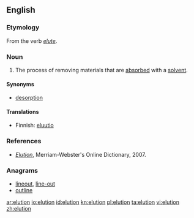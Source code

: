 ==English==

===Etymology===

From the verb ''[[elute]]''.

===Noun===
{{en-noun|-}}

# {{context|analytical chemistry|lang=en}} The process of removing materials that are [[absorbed]] with a [[solvent]].

====Synonyms====
* [[desorption]]

====Translations====
{{trans-top|process of separating solvent and dissolved material}}
* Finnish: [[eluutio]]
{{trans-mid}}
{{trans-bottom}}

===References===

* ''[http://www.m-w.com/cgi-bin/dictionary?book=Dictionary&va=elution Elution]'', Merriam-Webster's Online Dictionary, 2007.

===Anagrams===
* [[lineout#English|lineout]], [[line-out#English|line-out]]
* [[outline#English|outline]]

[[ar:elution]]
[[io:elution]]
[[id:elution]]
[[kn:elution]]
[[pl:elution]]
[[ta:elution]]
[[vi:elution]]
[[zh:elution]]